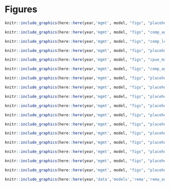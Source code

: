 # Figures

```r
knitr::include_graphics(here::here(year,'mgmt', model, "figs", "placeholder.jpg"))
```
```r
knitr::include_graphics(here::here(year,'mgmt', model, "figs", "comp_agedat_flt1mkt0.png"))
```

```r
knitr::include_graphics(here::here(year,'mgmt', model, "figs", "comp_lendat_flt1mkt0.png"))
```

```r
knitr::include_graphics(here::here(year,'mgmt', model, "figs", "placeholder.jpg"))
```

```r
knitr::include_graphics(here::here(year,'mgmt', model, "figs", "cpue_maps.png"))
```

```r
knitr::include_graphics(here::here(year,'mgmt', model, "figs", "comp_agedat_flt2mkt0.png"))
```

```r
knitr::include_graphics(here::here(year,'mgmt', model, "figs", "placeholder.jpg"))
```

```r
knitr::include_graphics(here::here(year,'mgmt', model, "figs", "placeholder.jpg"))
```

```r
knitr::include_graphics(here::here(year,'mgmt', model, "figs", "placeholder.jpg"))
```

```r
knitr::include_graphics(here::here(year,'mgmt', model, "figs", "placeholder.jpg"))
```

```r
knitr::include_graphics(here::here(year,'mgmt', model, "figs", "placeholder.jpg"))
```

```r
knitr::include_graphics(here::here(year,'mgmt', model, "figs", "placeholder.jpg"))
```

```r
knitr::include_graphics(here::here(year,'mgmt', model, "figs", "placeholder.jpg"))
```

```r
knitr::include_graphics(here::here(year,'mgmt', model, "figs", "placeholder.jpg"))
```

```r
knitr::include_graphics(here::here(year,'mgmt', model, "figs", "placeholder.jpg"))
```

```r
knitr::include_graphics(here::here(year,'mgmt', model, "figs", "placeholder.jpg"))
```

```r
knitr::include_graphics(here::here(year,'mgmt', model, "figs", "placeholder.jpg"))
```

```r
knitr::include_graphics(here::here(year,'data','models','rema','rema_outs.png'))
```